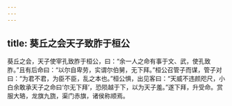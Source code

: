 ```yaml
---
---
---
```

title: 葵丘之会天子致胙于桓公
---


葵丘之会，天子使宰孔致胙于桓公，曰：“余一人之命有事于文、武，使孔致胙。”且有后命曰：“以尔自卑劳，实谓尔伯舅，无下拜。”桓公召管子而谋，管子对曰：“为君不君，为臣不臣，乱之本也。”桓公惧，出见客曰：“天威不违颜咫尺，小白余敢承天子之命曰‘尔无下拜’，恐陨越于下，以为天子羞。”遂下拜，升受命。赏服大辂，龙旗九旒，渠门赤旗，诸侯称顺焉。

